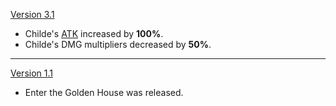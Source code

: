 {{Change History/Header}}
[[Version 3.1]]
* Childe's [[ATK]] increased by '''100%'''.
* Childe's DMG multipliers decreased by '''50%'''.
----
[[Version 1.1]]
* Enter the Golden House was released.